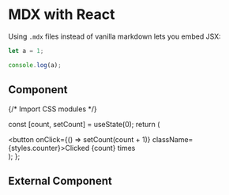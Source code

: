 # MDX with React

Using `.mdx` files instead of vanilla markdown lets you embed JSX:

```js filename="demo.js" {3} copy
let a = 1;

console.log(a);
```

## Component


{/* Import CSS modules */}

  const [count, setCount] = useState(0);
  return (
    <div>
      <button onClick={() => setCount(count + 1)} className={styles.counter}>Clicked {count} times</button>
    </div>
  );
};

<Counter/>

## External Component


<Counters />
